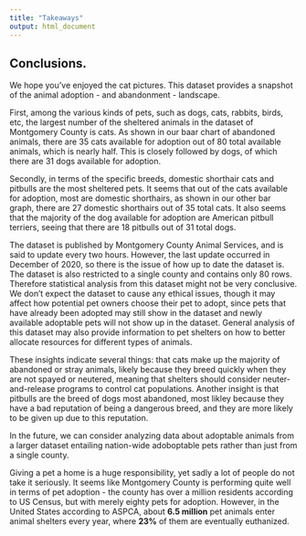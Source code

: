 ```yaml
---
title: "Takeaways"
output: html_document
---
```


## Conclusions.

We hope you've enjoyed the cat pictures.
This dataset provides a snapshot of the animal adoption -
and abandonment - landscape.

First, among the various kinds of pets, such as dogs, cats, rabbits,
birds, etc, the largest number of the sheltered animals in the dataset
of Montgomery County is cats. As shown in our baar chart of abandoned animals, there are 35 cats available for adoption out of 80 total available animals, which is nearly half. This is closely followed by dogs, of which there are 31 dogs available for adoption. 

Secondly, in terms of the specific breeds, domestic shorthair cats and
pitbulls are the most sheltered pets. It seems that out of the cats available for adoption, most are domestic shorthairs, as shown in our other bar graph, there are 27 domestic shorthairs out of 35 total cats. It also seems that the majority of the dog available for adoption are American pitbull terriers, seeing that there are 18 pitbulls out of 31 total dogs. 

The dataset is published by Montgomery County Animal Services, and is said to update every two hours. However, the last update occurred in December of 2020, so there is the issue of how up to date the dataset is. The dataset is also restricted to a single county and contains only 80 rows. Therefore statistical analysis from this dataset might not be very conclusive. We don’t expect the dataset to cause any ethical issues, though it may affect how potential pet owners choose their pet to adopt, since pets that have already been adopted may still show in the dataset and newly available adoptable pets will not show up in the dataset. General analysis of this dataset may also provide information to pet shelters on how to better allocate resources for different types of animals. 

These insights indicate several things: that cats make up the majority of abandoned or stray animals, likely because they breed quickly when they are not spayed or neutered, meaning that shelters should consider neuter-and-release programs to control cat populations. Another insight is that pitbulls are the breed of dogs most abandoned, most likley because they have a bad reputation of being a dangerous breed, and they are more likely to be given up due to this reputation. 

In the future, we can consider analyzing data about adoptable animals from a larger dataset entailing nation-wide adoboptable pets rather than just from a single county. 

Giving a pet a home is a huge responsibility, yet sadly a lot of people
do not take it seriously.
It seems like Montgomery County is performing quite well
in terms of pet adoption - the county has over a million residents
according to US Census, but with merely eighty pets for adoption.
However, in the United States according to ASPCA, about **6.5 million**
pet animals enter animal shelters every year, where **23%** of them
are eventually euthanized.
